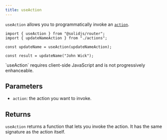 ```yaml
---
title: useAction
---
```


`useAction` allows you to programmatically invoke an [`action`](/solid-router/reference/data-apis/action).

```tsx
import { useAction } from "@solidjs/router";
import { updateNameAction } from "./actions";

const updateName = useAction(updateNameAction);

const result = updateName("John Wick");
```

<Callout type="info" title="Note">
	`useAction` requires client-side JavaScript and is not progressively
	enhanceable.
</Callout>

## Parameters

- `action`: the action you want to invoke.

## Returns

`useAction` returns a function that lets you invoke the action. It has the same signature as the action itself.
